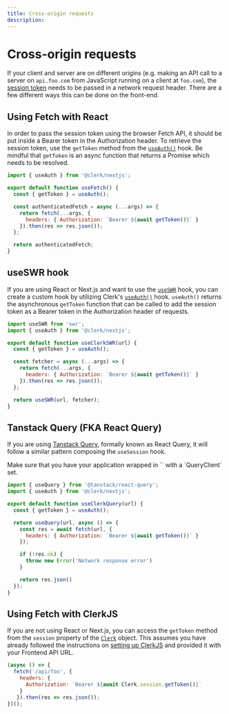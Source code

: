 ```yaml
---
title: Cross-origin requests
description:
---
```


# Cross-origin requests

If your client and server are on different origins (e.g. making an API call to a server on `api.foo.com` from JavaScript running on a client at `foo.com`), the [session token]() needs to be passed in a network request header. There are a few different ways this can be done on the front-end.

## Using Fetch with React

In order to pass the session token using the browser Fetch API, it should be put inside a Bearer token in the Authorization header. To retrieve the session token, use the `getToken` method from the [`useAuth()`](/docs/references/react/use-auth) hook. Be mindful that `getToken` is an async function that returns a Promise which needs to be resolved.

```js
import { useAuth } from '@clerk/nextjs';

export default function useFetch() {
  const { getToken } = useAuth();

  const authenticatedFetch = async (...args) => {
    return fetch(...args, {
      headers: { Authorization: `Bearer ${await getToken()}` }
    }).then(res => res.json());
  };

  return authenticatedFetch;
}
```

## useSWR hook

If you are using React or Next.js and want to use the [`useSWR`](https://swr.vercel.app/) hook, you can create a custom hook by utilizing Clerk's [`useAuth()`](/docs/references/react/use-auth) hook. `useAuth()` returns the asynchronous `getToken` function that can be called to add the session token as a Bearer token in the Authorization header of requests.

```js
import useSWR from 'swr';
import { useAuth } from '@clerk/nextjs';

export default function useClerkSWR(url) {
  const { getToken } = useAuth();

  const fetcher = async (...args) => {
    return fetch(...args, {
      headers: { Authorization: `Bearer ${await getToken()}` }
    }).then(res => res.json());
  };

  return useSWR(url, fetcher);
}
```

## Tanstack Query (FKA React Query)

If you are using [Tanstack Query](https://tanstack.com/query/latest), formally known as React Query, it will follow a similar pattern composing the `useSession` hook.

<Callout type="warning">
  Make sure that you have your application wrapped in `<QueryClientProvider />` with a `QueryClient` set.
</Callout>

```js
import { useQuery } from '@tanstack/react-query';
import { useAuth } from '@clerk/nextjs';

export default function useClerkQuery(url) {
  const { getToken } = useAuth();

  return useQuery(url, async () => {
    const res = await fetch(url, {
      headers: { Authorization: `Bearer ${await getToken()}` }
    });

    if (!res.ok) {
      throw new Error('Network response error')
    }

    return res.json()
  });
}
```

## Using Fetch with ClerkJS

If you are not using React or Next.js, you can access the `getToken` method from the `session` property of the [`Clerk`](/docs/references/javascript/clerk/clerk) object. This assumes you have already followed the instructions on [setting up ClerkJS](/docs/references/javascript/overview) and provided it with your Frontend API URL.

```js
(async () => {
  fetch('/api/foo', { 
    headers: { 
      Authorization: `Bearer ${await Clerk.session.getToken()}` 
    } 
   }).then(res => res.json());
})();
```

